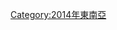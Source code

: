 {{year in country category|2|0|1|4|馬來西亞|亞洲||}}

{{Commons category|2014 in Malaysia}}

[[Category:2014年東南亞|Category:2014年東南亞]]